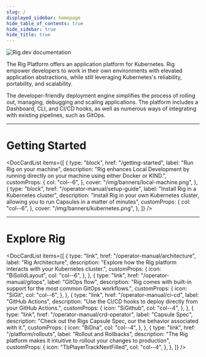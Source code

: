```yaml
---
slug: /
displayed_sidebar: homepage
hide_table_of_contents: true
hide_sidebar: true
hide_title: true
---
```



![Rig.dev documentation](/img/banners/docs-banner.png "Rig.dev documentation")

The Rig Platform offers an application platform for Kubernetes.
Rig empower developers to work in their own environments with elevated application abstractions,
while still leveraging Kubernetes's reliability, portability, and scalability.

The developer-friendly deployment engine simplifies the process of rolling out, managing, debugging and scaling applications.
The platform includes a Dashboard, CLI, and CI/CD hooks, as well as numerous ways of integrating with existing pipelines, such as GitOps.

<hr class="solid" />

# Getting Started

<DocCardList
  items={[
    {
      type: "block",
      href: "/getting-started",
      label: "Run Rig on your machine",
      description:
        "Rig enhances Local Development by running directly on your machine using either Docker or KIND.",
      customProps: {
        col: "col--6",
      },
      cover: "/img/banners/local-machine.png",
    },
    {
      type: "block",
      href: "/operator-manual/setup-guide",
      label: "Install Rig in a Kubernetes cluster",
      description:
        "Install Rig in your own Kubernetes cluster, allowing you to run Capsules in a matter of minutes",
      customProps: {
        col: "col--6",
      },
      cover: "/img/banners/kubernetes.png",
    },
  ]}
/>

<hr class="solid" />

# Explore Rig

<DocCardList
  items={[
    {
      type: "link",
      href: "/operator-manual/architecture",
      label: "Rig Architecture",
      description:
        "Explore how the Rig platform interacts with your Kubernetes cluster.",
      customProps: {
        icon: "BiSolidLayout",
        col: "col--6",
      },
    },
    {
      type: "link",
      href: "/operator-manual/gitops",
      label: "GitOps flow",
      description:
        "Rig comes with built-in support for the most common GitOps workflows.",
      customProps: {
        icon: "SiGit",
        col: "col--6",
      },
    },
    {
      type: "link",
      href: "/operator-manual/ci-cd",
      label: "GitHub Actions",
      description:
        "Use the CI/CD hooks to deploy directly from your GitHub Actions.",
      customProps: {
        icon: "SiGithub",
        col: "col--4",
      },
    },
    {
      type: "link",
      href: "/operator-manual/crd-operator",
      label: "Capsule Spec",
      description:
        "Check out the Rigs Capsule Spec, our the behavior associated with it.",
      customProps: {
        icon: "BiDna",
        col: "col--4",
      },
    },
    {
      type: "link",
      href: "/platform/rollouts",
      label: "Rollout and Rollbacks",
      description:
        "The Rig platform makes it intuitive to rollout your changes to production",
      customProps: {
        icon: "TbPlayerTrackNextFilled",
        col: "col--4",
      },
    },
  ]}
/>
